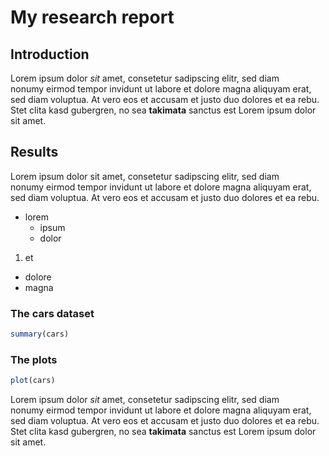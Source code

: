 # My research report

## Introduction

Lorem ipsum dolor *sit* amet, consetetur sadipscing elitr, sed diam  
nonumy eirmod tempor invidunt ut labore et dolore magna aliquyam erat,  
sed diam voluptua. At vero eos et accusam et justo duo dolores et ea rebu.   
Stet clita kasd gubergren, no sea **takimata** sanctus est Lorem ipsum 
dolor sit amet. 

## Results

Lorem ipsum dolor sit amet, consetetur sadipscing elitr, sed diam  
nonumy eirmod tempor invidunt ut labore et dolore magna aliquyam erat,  
sed diam voluptua. At vero eos et accusam et justo duo dolores et ea rebu.

* lorem
  - ipsum
  - dolor
  
1. et
  - dolore
  - magna

### The cars dataset

```r
summary(cars)
```

### The plots

```r
plot(cars)
```

Lorem ipsum dolor *sit* amet, consetetur sadipscing elitr, sed diam  
nonumy eirmod tempor invidunt ut labore et dolore magna aliquyam erat,  
sed diam voluptua. At vero eos et accusam et justo duo dolores et ea rebu.   
Stet clita kasd gubergren, no sea **takimata** sanctus est Lorem ipsum 
dolor sit amet.  